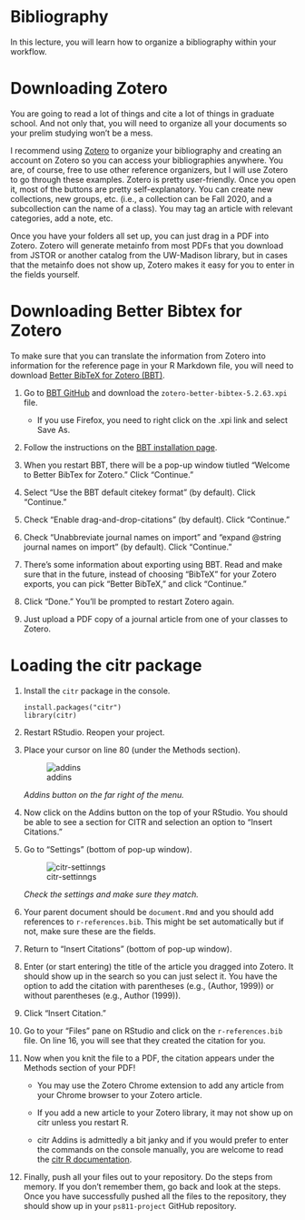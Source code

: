 # Bibliography

In this lecture, you will learn how to organize a bibliography within your workflow.

# Downloading Zotero {#download-zotero}

You are going to read a lot of things and cite a lot of things in graduate school. And not only that, you will need to organize all your documents so your prelim studying won't be a mess. 

I recommend using [Zotero](https://zotero.org) to organize your bibliography and creating an account on Zotero so you can access your bibliographies anywhere. You are, of course, free to use other reference organizers, but I will use Zotero to go through these examples. Zotero is pretty user-friendly. Once you open it, most of the buttons are pretty self-explanatory. You can create new collections, new groups, etc. (i.e., a collection can be Fall 2020, and a subcollection can the name of a class). You may tag an article with relevant categories, add a note, etc.

Once you have your folders all set up, you can just drag in a PDF into Zotero. Zotero will generate metainfo from most PDFs that you download from JSTOR or another catalog from the UW-Madison library, but in cases that the metainfo does not show up, Zotero makes it easy for you to enter in the fields yourself.

# Downloading Better Bibtex for Zotero {#download-bbt}

To make sure that you can translate the information from Zotero into information for the reference page in your R Markdown file, you will need to download [Better BibTeX for Zotero (BBT)](https://retorque.re/zotero-better-bibtex/). 

1. Go to [BBT GitHub](https://github.com/retorquere/zotero-better-bibtex/releases/tag/v5.2.63) and download the `zotero-better-bibtex-5.2.63.xpi` file. 

    - If you use Firefox, you need to right click on the .xpi link and select Save As. 

2. Follow the instructions on the [BBT installation page](https://retorque.re/zotero-better-bibtex/installation/).

3. When you restart BBT, there will be a pop-up window tiutled "Welcome to Better BibTex for Zotero." Click "Continue."

4. Select "Use the BBT default citekey format" (by default). Click "Continue."

5. Check "Enable drag-and-drop-citations" (by default). Click "Continue."

6. Check "Unabbreviate journal names on import" and "expand @string journal names on import" (by default). Click "Continue."

7. There's some information about exporting using BBT. Read and make sure that in the future, instead of choosing "BibTeX" for your Zotero exports, you can pick "Better BibTeX," and click "Continue."

8. Click "Done." You'll be prompted to restart Zotero again.

9. Just upload a PDF copy of a journal article from one of your classes to Zotero.

# Loading the citr package {#load-citr}

1. Install the `citr` package in the console.

    ```
    install.packages("citr")
    library(citr)
    ```

2. Restart RStudio. Reopen your project.

3. Place your cursor on line 80 (under the Methods section).

    ![addins](https://marcyshieh.github.io/ps811/lecture2-img/addins.png)

    *Addins button on the far right of the menu.*

4. Now click on the Addins button on the top of your RStudio. You should be able to see a section for CITR and selection an option to "Insert Citations."

5. Go to "Settings" (bottom of pop-up window).

    ![citr-settinngs](https://marcyshieh.github.io/ps811/lecture2-img/citr-settings.png)

    *Check the settings and make sure they match.*

6. Your parent document should be `document.Rmd` and you should add references to `r-references.bib`. This might be set automatically but if not, make sure these are the fields.

7. Return to "Insert Citations" (bottom of pop-up window).

8. Enter (or start entering) the title of the article you dragged into Zotero. It should show up in the search so you can just select it. You have the option to add the citation with parentheses (e.g., (Author, 1999)) or without parentheses (e.g., Author (1999)).

9. Click "Insert Citation."

10. Go to your "Files" pane on RStudio and click on the `r-references.bib` file. On line 16, you will see that they created the citation for you.

11. Now when you knit the file to a PDF, the citation appears under the Methods section of your PDF!

    - You may use the Zotero Chrome extension to add any article from your Chrome browser to your Zotero article. 
    
    - If you add a new article to your Zotero library, it may not show up on citr unless you restart R.
    
    - citr Addins is admittedly a bit janky and if you would prefer to enter the commands on the console manually, you are welcome to read the [citr R documentation](https://cran.r-project.org/web/packages/citr/citr.pdf). 
    
12. Finally, push all your files out to your repository. Do the steps from memory. If you don't remember them, go back and look at the steps. Once you have successfully pushed all the files to the repository, they should show up in your `ps811-project` GitHub repository.